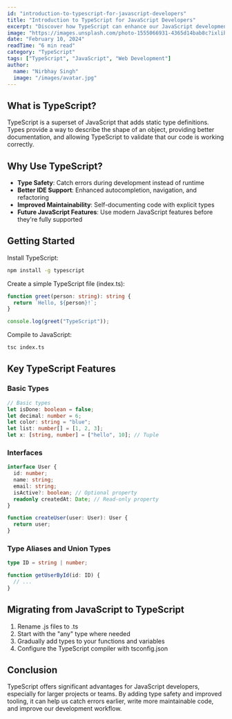 ```yaml
---
id: "introduction-to-typescript-for-javascript-developers"
title: "Introduction to TypeScript for JavaScript Developers"
excerpt: "Discover how TypeScript can enhance our JavaScript development with static typing and improved tooling."
image: "https://images.unsplash.com/photo-1555066931-4365d14bab8c?ixlib=rb-4.0.3&ixid=M3wxMjA3fDB8MHxwaG90by1wYWdlfHx8fGVufDB8fHx8fA%3D%3D&auto=format&fit=crop&w=1000&q=80"
date: "February 10, 2024"
readTime: "6 min read"
category: "TypeScript"
tags: ["TypeScript", "JavaScript", "Web Development"]
author:
  name: "Nirbhay Singh"
  image: "/images/avatar.jpg"
---
```


## What is TypeScript?

TypeScript is a superset of JavaScript that adds static type definitions. Types provide a way to describe the shape of an object, providing better documentation, and allowing TypeScript to validate that our code is working correctly.

## Why Use TypeScript?

- **Type Safety**: Catch errors during development instead of runtime
- **Better IDE Support**: Enhanced autocompletion, navigation, and refactoring
- **Improved Maintainability**: Self-documenting code with explicit types
- **Future JavaScript Features**: Use modern JavaScript features before they're fully supported

## Getting Started

Install TypeScript:

```bash
npm install -g typescript
```

Create a simple TypeScript file (index.ts):

```typescript
function greet(person: string): string {
  return `Hello, ${person}!`;
}

console.log(greet("TypeScript"));
```

Compile to JavaScript:

```bash
tsc index.ts
```

## Key TypeScript Features

### Basic Types

```typescript
// Basic types
let isDone: boolean = false;
let decimal: number = 6;
let color: string = "blue";
let list: number[] = [1, 2, 3];
let x: [string, number] = ["hello", 10]; // Tuple
```

### Interfaces

```typescript
interface User {
  id: number;
  name: string;
  email: string;
  isActive?: boolean; // Optional property
  readonly createdAt: Date; // Read-only property
}

function createUser(user: User): User {
  return user;
}
```

### Type Aliases and Union Types

```typescript
type ID = string | number;

function getUserById(id: ID) {
  // ...
}
```

## Migrating from JavaScript to TypeScript

1. Rename .js files to .ts
2. Start with the "any" type where needed
3. Gradually add types to your functions and variables
4. Configure the TypeScript compiler with tsconfig.json

## Conclusion

TypeScript offers significant advantages for JavaScript developers, especially for larger projects or teams. By adding type safety and improved tooling, it can help us catch errors earlier, write more maintainable code, and improve our development workflow. 